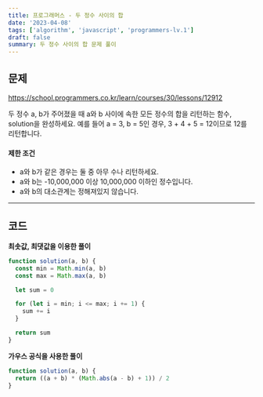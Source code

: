 ```yaml
---
title: 프로그래머스 - 두 정수 사이의 합
date: '2023-04-08'
tags: ['algorithm', 'javascript', 'programmers-lv.1']
draft: false
summary: 두 정수 사이의 합 문제 풀이
---
```


## 문제

https://school.programmers.co.kr/learn/courses/30/lessons/12912

두 정수 a, b가 주어졌을 때 a와 b 사이에 속한 모든 정수의 합을 리턴하는 함수, solution을 완성하세요.
예를 들어 a = 3, b = 5인 경우, 3 + 4 + 5 = 12이므로 12를 리턴합니다.

#### 제한 조건

- a와 b가 같은 경우는 둘 중 아무 수나 리턴하세요.
- a와 b는 -10,000,000 이상 10,000,000 이하인 정수입니다.
- a와 b의 대소관계는 정해져있지 않습니다.

<hr />

## 코드

**최솟값, 최댓값을 이용한 풀이**

```javascript
function solution(a, b) {
  const min = Math.min(a, b)
  const max = Math.max(a, b)

  let sum = 0

  for (let i = min; i <= max; i += 1) {
    sum += i
  }

  return sum
}
```

**가우스 공식을 사용한 풀이**

```javascript
function solution(a, b) {
  return ((a + b) * (Math.abs(a - b) + 1)) / 2
}
```
